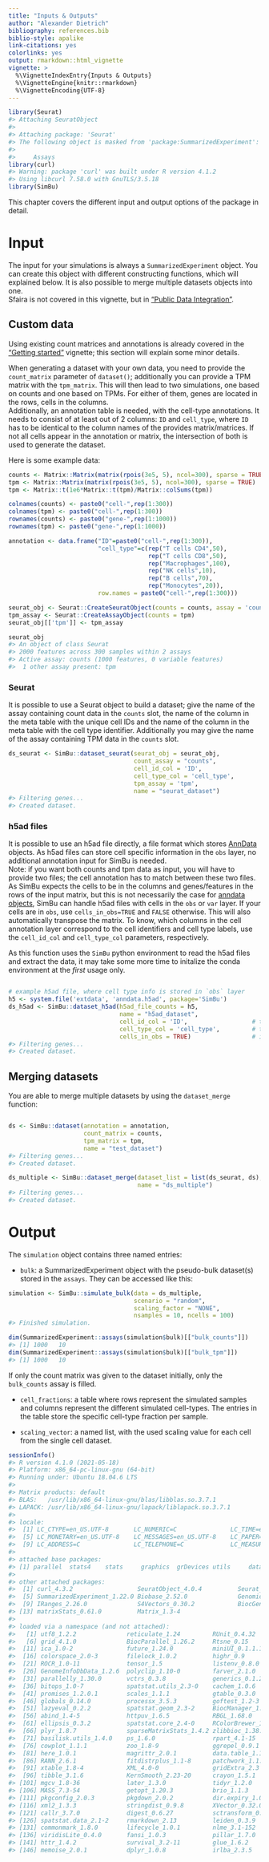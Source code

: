 ```yaml
---
title: "Inputs & Outputs"
author: "Alexander Dietrich"
bibliography: references.bib
biblio-style: apalike
link-citations: yes
colorlinks: yes
output: rmarkdown::html_vignette
vignette: >
  %\VignetteIndexEntry{Inputs & Outputs}
  %\VignetteEngine{knitr::rmarkdown}
  %\VignetteEncoding{UTF-8}
---
```





```r
library(Seurat)
#> Attaching SeuratObject
#> 
#> Attaching package: 'Seurat'
#> The following object is masked from 'package:SummarizedExperiment':
#> 
#>     Assays
library(curl)
#> Warning: package 'curl' was built under R version 4.1.2
#> Using libcurl 7.58.0 with GnuTLS/3.5.18
library(SimBu)
```

This chapter covers the different input and output options of the package in detail.

# Input

The input for your simulations is always a `SummarizedExperiment` object. You can create this object with different constructing functions, which will explained below. It is also possible to merge multiple datasets objects into one. \
Sfaira is not covered in this vignette, but in ["Public Data Integration"](sfaira_vignette.html).\

## Custom data

Using existing count matrices and annotations is already covered in the ["Getting started"](simulator_documentation.html) vignette; this section will explain some minor details.\

When generating a dataset with your own data, you need to provide the `count_matrix` parameter of `dataset()`; additionally you can provide a TPM matrix with the `tpm_matrix`. This will then lead to two simulations, one based on counts and one based on TPMs. For either of them, genes are located in the rows, cells in the columns.\
Additionally, an annotation table is needed, with the cell-type annotations. It needs to consist of at least out of 2 columns: `ID` and `cell_type`, where `ID` has to be identical to the column names of the provides matrix/matrices. If not all cells appear in the annotation or matrix, the intersection of both is used to generate the dataset. \

Here is some example data:


```r
counts <- Matrix::Matrix(matrix(rpois(3e5, 5), ncol=300), sparse = TRUE)
tpm <- Matrix::Matrix(matrix(rpois(3e5, 5), ncol=300), sparse = TRUE)
tpm <- Matrix::t(1e6*Matrix::t(tpm)/Matrix::colSums(tpm))

colnames(counts) <- paste0("cell-",rep(1:300))
colnames(tpm) <- paste0("cell-",rep(1:300))
rownames(counts) <- paste0("gene-",rep(1:1000))
rownames(tpm) <- paste0("gene-",rep(1:1000))

annotation <- data.frame("ID"=paste0("cell-",rep(1:300)), 
                         "cell_type"=c(rep("T cells CD4",50), 
                                       rep("T cells CD8",50),
                                       rep("Macrophages",100),
                                       rep("NK cells",10),
                                       rep("B cells",70),
                                       rep("Monocytes",20)),
                         row.names = paste0("cell-",rep(1:300)))

seurat_obj <- Seurat::CreateSeuratObject(counts = counts, assay = 'counts', meta.data = annotation)
tpm_assay <- Seurat::CreateAssayObject(counts = tpm)
seurat_obj[['tpm']] <- tpm_assay

seurat_obj
#> An object of class Seurat 
#> 2000 features across 300 samples within 2 assays 
#> Active assay: counts (1000 features, 0 variable features)
#>  1 other assay present: tpm
```


### Seurat

It is possible to use a Seurat object to build a dataset; give the name of the assay containing count data in the `counts` slot, the name of the column in the meta table with the unique cell IDs and the name of the column in the meta table with the cell type identifier. Additionally you may give the name of the assay containing TPM data in the `counts` slot.


```r
ds_seurat <- SimBu::dataset_seurat(seurat_obj = seurat_obj, 
                                   count_assay = "counts", 
                                   cell_id_col = 'ID', 
                                   cell_type_col = 'cell_type', 
                                   tpm_assay = 'tpm',
                                   name = "seurat_dataset")
#> Filtering genes...
#> Created dataset.
```

### h5ad files

It is possible to use an h5ad file directly, a file format which stores [AnnData](https://anndata.readthedocs.io/en/latest/) objects. As h5ad files can store cell specific information in the `obs` layer, no additional annotation input for SimBu is needed. \
Note: if you want both counts and tpm data as input, you will have to provide two files; the cell annotation has to match between these two files. As SimBu expects the cells to be in the columns and genes/features in the rows of the input matrix, but this is not necessarily the case for [anndata objects](https://falexwolf.de/img/scanpy/anndata.svg), SimBu can handle h5ad files with cells in the `obs` or `var` layer. If your cells are in `obs`, use  `cells_in_obs=TRUE` and `FALSE` otherwise. This will also automatically transpose the matrix.
To know, which columns in the cell annotation layer correspond to the cell identifiers and cell type labels, use the `cell_id_col` and `cell_type_col` parameters, respectively.\

As this function uses the `SimBu` python environment to read the h5ad files and extract the data, it may take some more time to initalize the conda environment at the *first* usage only. 


```r

# example h5ad file, where cell type info is stored in `obs` layer
h5 <- system.file('extdata', 'anndata.h5ad', package='SimBu')
ds_h5ad <- SimBu::dataset_h5ad(h5ad_file_counts = h5,
                               name = "h5ad_dataset",
                               cell_id_col = 'ID',                  # this will use the 'ID' column of the metadata as cell identifiers
                               cell_type_col = 'cell_type',         # this will use the 'cell_type' column of the metadata as cell type info
                               cells_in_obs = TRUE)                 # in case your cell information is stored in the var layer, switch to FALSE
#> Filtering genes...
#> Created dataset.
```

## Merging datasets

You are able to merge multiple datasets by using the `dataset_merge` function:


```r

ds <- SimBu::dataset(annotation = annotation,
                     count_matrix = counts,
                     tpm_matrix = tpm,
                     name = "test_dataset")
#> Filtering genes...
#> Created dataset.

ds_multiple <- SimBu::dataset_merge(dataset_list = list(ds_seurat, ds),
                                    name = "ds_multiple")
#> Filtering genes...
#> Created dataset.
```


# Output


The `simulation` object contains three named entries: \

* `bulk`: a SummarizedExperiment object with the pseudo-bulk dataset(s) stored in the `assays`. They can be accessed like this:


```r
simulation <- SimBu::simulate_bulk(data = ds_multiple,
                                   scenario = "random", 
                                   scaling_factor = "NONE",
                                   nsamples = 10, ncells = 100)
#> Finished simulation.

dim(SummarizedExperiment::assays(simulation$bulk)[["bulk_counts"]])
#> [1] 1000   10
dim(SummarizedExperiment::assays(simulation$bulk)[["bulk_tpm"]])
#> [1] 1000   10
```

If only the count matrix was given to the dataset initially, only the `bulk_counts` assay is filled.

* `cell_fractions`: a table where rows represent the simulated samples and columns represent the different simulated cell-types. The entries in the table store the specific cell-type fraction per sample.\

* `scaling_vector`: a named list, with the used scaling value for each cell from the single cell dataset. \


```r
sessionInfo()
#> R version 4.1.0 (2021-05-18)
#> Platform: x86_64-pc-linux-gnu (64-bit)
#> Running under: Ubuntu 18.04.6 LTS
#> 
#> Matrix products: default
#> BLAS:   /usr/lib/x86_64-linux-gnu/blas/libblas.so.3.7.1
#> LAPACK: /usr/lib/x86_64-linux-gnu/lapack/liblapack.so.3.7.1
#> 
#> locale:
#>  [1] LC_CTYPE=en_US.UTF-8       LC_NUMERIC=C               LC_TIME=en_US.UTF-8        LC_COLLATE=en_US.UTF-8    
#>  [5] LC_MONETARY=en_US.UTF-8    LC_MESSAGES=en_US.UTF-8    LC_PAPER=en_US.UTF-8       LC_NAME=C                 
#>  [9] LC_ADDRESS=C               LC_TELEPHONE=C             LC_MEASUREMENT=en_US.UTF-8 LC_IDENTIFICATION=C       
#> 
#> attached base packages:
#> [1] parallel  stats4    stats     graphics  grDevices utils     datasets  methods   base     
#> 
#> other attached packages:
#>  [1] curl_4.3.2                  SeuratObject_4.0.4          Seurat_4.1.0                SimBu_0.99.0               
#>  [5] SummarizedExperiment_1.22.0 Biobase_2.52.0              GenomicRanges_1.44.0        GenomeInfoDb_1.28.4        
#>  [9] IRanges_2.26.0              S4Vectors_0.30.2            BiocGenerics_0.38.0         MatrixGenerics_1.4.3       
#> [13] matrixStats_0.61.0          Matrix_1.3-4               
#> 
#> loaded via a namespace (and not attached):
#>   [1] utf8_1.2.2              reticulate_1.24         RUnit_0.4.32            tidyselect_1.1.2        htmlwidgets_1.5.4      
#>   [6] grid_4.1.0              BiocParallel_1.26.2     Rtsne_0.15              munsell_0.5.0           codetools_0.2-18       
#>  [11] ica_1.0-2               future_1.24.0           miniUI_0.1.1.1          withr_2.5.0             spatstat.random_2.1-0  
#>  [16] colorspace_2.0-3        filelock_1.0.2          highr_0.9               knitr_1.33              rstudioapi_0.13        
#>  [21] ROCR_1.0-11             tensor_1.5              listenv_0.8.0           labeling_0.4.2          optparse_1.7.1         
#>  [26] GenomeInfoDbData_1.2.6  polyclip_1.10-0         farver_2.1.0            rprojroot_2.0.2         basilisk_1.4.0         
#>  [31] parallelly_1.30.0       vctrs_0.3.8             generics_0.1.2          xfun_0.30               R6_2.5.1               
#>  [36] bitops_1.0-7            spatstat.utils_2.3-0    cachem_1.0.6            DelayedArray_0.18.0     assertthat_0.2.1       
#>  [41] promises_1.2.0.1        scales_1.1.1            gtable_0.3.0            downlit_0.4.0           biocViews_1.60.0       
#>  [46] globals_0.14.0          processx_3.5.3          goftest_1.2-3           rlang_1.0.2             splines_4.1.0          
#>  [51] lazyeval_0.2.2          spatstat.geom_2.3-2     BiocManager_1.30.16     yaml_2.3.5              reshape2_1.4.4         
#>  [56] abind_1.4-5             httpuv_1.6.5            RBGL_1.68.0             tools_4.1.0             ggplot2_3.3.5          
#>  [61] ellipsis_0.3.2          spatstat.core_2.4-0     RColorBrewer_1.1-2      ggridges_0.5.3          Rcpp_1.0.8.3           
#>  [66] plyr_1.8.7              sparseMatrixStats_1.4.2 zlibbioc_1.38.0         purrr_0.3.4             RCurl_1.98-1.6         
#>  [71] basilisk.utils_1.4.0    ps_1.6.0                rpart_4.1-15            deldir_1.0-6            pbapply_1.5-0          
#>  [76] cowplot_1.1.1           zoo_1.8-9               ggrepel_0.9.1           cluster_2.1.2           fs_1.5.2               
#>  [81] here_1.0.1              magrittr_2.0.1          data.table_1.14.2       scattermore_0.8         lmtest_0.9-40          
#>  [86] RANN_2.6.1              fitdistrplus_1.1-8      patchwork_1.1.1         mime_0.10               evaluate_0.14          
#>  [91] xtable_1.8-4            XML_4.0-0               gridExtra_2.3           testthat_3.1.2          compiler_4.1.0         
#>  [96] tibble_3.1.6            KernSmooth_2.23-20      crayon_1.5.1            htmltools_0.5.2         proxyC_0.2.4           
#> [101] mgcv_1.8-36             later_1.3.0             tidyr_1.2.0             RcppParallel_5.1.5      DBI_1.1.2              
#> [106] MASS_7.3-54             getopt_1.20.3           brio_1.1.3              cli_3.2.0               igraph_1.2.11          
#> [111] pkgconfig_2.0.3         pkgdown_2.0.2           dir.expiry_1.0.0        plotly_4.10.0           spatstat.sparse_2.1-0  
#> [116] xml2_1.3.3              stringdist_0.9.8        XVector_0.32.0          BiocCheck_1.28.0        stringr_1.4.0          
#> [121] callr_3.7.0             digest_0.6.27           sctransform_0.3.3       RcppAnnoy_0.0.19        graph_1.70.0           
#> [126] spatstat.data_2.1-2     rmarkdown_2.13          leiden_0.3.9            uwot_0.1.11             shiny_1.7.1            
#> [131] commonmark_1.8.0        lifecycle_1.0.1         nlme_3.1-152            jsonlite_1.7.2          desc_1.4.1             
#> [136] viridisLite_0.4.0       fansi_1.0.3             pillar_1.7.0            lattice_0.20-44         fastmap_1.1.0          
#> [141] httr_1.4.2              survival_3.2-11         glue_1.6.2              png_0.1-7               stringi_1.6.1          
#> [146] memoise_2.0.1           dplyr_1.0.8             irlba_2.3.5             future.apply_1.8.1
```
